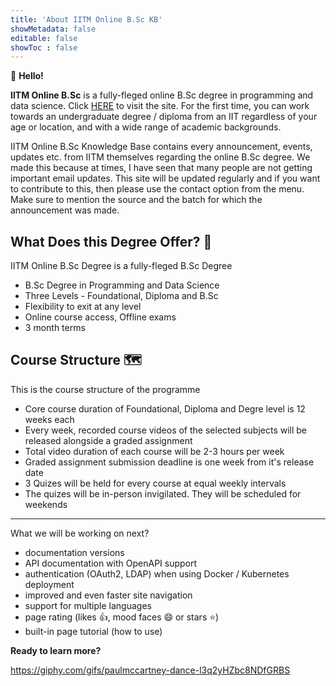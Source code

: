 ```yaml
---
title: 'About IITM Online B.Sc KB'
showMetadata: false
editable: false
showToc : false
---
```


:wave: **Hello!**

**IITM Online B.Sc** is a fully-fleged online B.Sc degree in programming and data science. Click [HERE](https://onlinedegree.iitm.ac.in/) to visit the site.
For the first time, you can work towards an undergraduate degree / diploma from an IIT regardless of your age or location,
and with a wide range of academic backgrounds.

IITM Online B.Sc Knowledge Base contains every announcement, events, updates etc. from IITM themselves regarding the
online B.Sc degree. We made this because at times, I have seen that many people are not getting important email updates. This site
will be updated regularly and if you want to contribute to this, then please use the contact option from the menu. Make sure to mention
the source and the batch for which the announcement was made.

## What Does this Degree Offer? :book:

<Tip>IITM Online B.Sc Degree is a fully-fleged B.Sc Degree</Tip>

<Layout>

- B.Sc Degree in Programming and Data Science
- Three Levels - Foundational, Diploma and B.Sc
- Flexibility to exit at any level
- Online course access, Offline exams
- 3 month terms

</Layout>

## Course Structure :world_map:

<Info>This is the course structure of the programme</Info>

- Core course duration of Foundational, Diploma and Degre level is 12 weeks each
- Every week, recorded course videos of the selected subjects will be released alongside a graded assignment
- Total video duration of each course will be 2-3 hours per week
- Graded assignment submission deadline is one week from it's release date
- 3 Quizes will be held for every course at equal weekly intervals
- The quizes will be in-person invigilated. They will be scheduled for weekends

--- 

What we will be working on next?

- documentation versions
- API documentation with OpenAPI support
- authentication (OAuth2, LDAP) when using Docker / Kubernetes deployment
- improved and even faster site navigation
- support for multiple languages
- page rating (likes :thumbsup:, mood faces :smile: or stars :star:)
- built-in page tutorial (how to use)

**Ready to learn more?**

https://giphy.com/gifs/paulmccartney-dance-l3q2yHZbc8NDfGRBS
